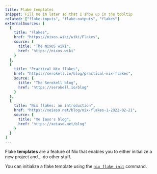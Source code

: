 ```yaml
---
title: Flake templates
snippet: Fill me in later so that I show up in the tooltip
related: ["flake-inputs", "flake-outputs", "flakes"]
externalSources: [
  {
    title: "Flakes",
    href: "https://nixos.wiki/wiki/Flakes",
    source: {
      title: "The NixOS wiki",
      href: "https://nixos.wiki"
    }
  },
  {
    title: "Practical Nix flakes",
    href: "https://serokell.io/blog/practical-nix-flakes",
    source: {
      title: "The Serokell blog",
      href: "https://serokell.io/blog"
    }
  },
  {
    title: "Nix flakes: an introduction",
    href: "https://xeiaso.net/blog/nix-flakes-1-2022-02-21",
    source: {
      title: "Xe Iaso's blog",
      href: "https://xeiaso.net/blog"
    }
  }
]
---
```


Flake **templates** are a feature of Nix that enables you to either initialize a new project and... do other stuff.

You can initialize a flake template using the [`nix flake init`][init] command.

[init]: https://nixos.org/manual/nix/stable/command-ref/new-cli/nix3-flake-init.html
